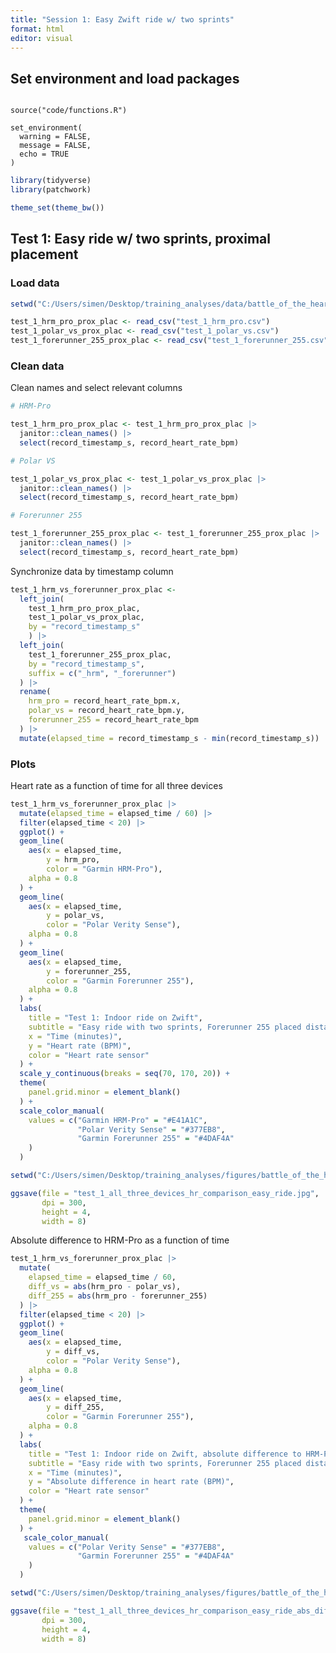 ```yaml
---
title: "Session 1: Easy Zwift ride w/ two sprints"
format: html
editor: visual
---
```


## Set environment and load packages

```{}

source("code/functions.R")

set_environment(
  warning = FALSE,
  message = FALSE,
  echo = TRUE
)
```

```r

library(tidyverse)
library(patchwork)

theme_set(theme_bw())
```

## Test 1: Easy ride w/ two sprints, proximal placement

### Load data

```r

setwd("C:/Users/simen/Desktop/training_analyses/data/battle_of_the_heart_rate_sensors")

test_1_hrm_pro_prox_plac <- read_csv("test_1_hrm_pro.csv")
test_1_polar_vs_prox_plac <- read_csv("test_1_polar_vs.csv")
test_1_forerunner_255_prox_plac <- read_csv("test_1_forerunner_255.csv")
```

### Clean data

Clean names and select relevant columns

```r

# HRM-Pro

test_1_hrm_pro_prox_plac <- test_1_hrm_pro_prox_plac |> 
  janitor::clean_names() |> 
  select(record_timestamp_s, record_heart_rate_bpm)

# Polar VS

test_1_polar_vs_prox_plac <- test_1_polar_vs_prox_plac |>
  janitor::clean_names() |> 
  select(record_timestamp_s, record_heart_rate_bpm)

# Forerunner 255

test_1_forerunner_255_prox_plac <- test_1_forerunner_255_prox_plac |>
  janitor::clean_names() |> 
  select(record_timestamp_s, record_heart_rate_bpm)
```

Synchronize data by timestamp column

```r

test_1_hrm_vs_forerunner_prox_plac <- 
  left_join(
    test_1_hrm_pro_prox_plac, 
    test_1_polar_vs_prox_plac, 
    by = "record_timestamp_s"
    ) |> 
  left_join(
    test_1_forerunner_255_prox_plac, 
    by = "record_timestamp_s", 
    suffix = c("_hrm", "_forerunner")
  ) |> 
  rename(
    hrm_pro = record_heart_rate_bpm.x,
    polar_vs = record_heart_rate_bpm.y,
    forerunner_255 = record_heart_rate_bpm
  ) |> 
  mutate(elapsed_time = record_timestamp_s - min(record_timestamp_s))
```

### Plots

Heart rate as a function of time for all three devices

```r

test_1_hrm_vs_forerunner_prox_plac |> 
  mutate(elapsed_time = elapsed_time / 60) |> 
  filter(elapsed_time < 20) |> 
  ggplot() +
  geom_line(
    aes(x = elapsed_time,
        y = hrm_pro,
        color = "Garmin HRM-Pro"),
    alpha = 0.8
  ) +
  geom_line(
    aes(x = elapsed_time,
        y = polar_vs,
        color = "Polar Verity Sense"),
    alpha = 0.8
  ) +
  geom_line(
    aes(x = elapsed_time,
        y = forerunner_255,
        color = "Garmin Forerunner 255"),
    alpha = 0.8
  ) +
  labs(
    title = "Test 1: Indoor ride on Zwift",
    subtitle = "Easy ride with two sprints, Forerunner 255 placed distally", 
    x = "Time (minutes)",
    y = "Heart rate (BPM)",
    color = "Heart rate sensor"
  ) +
  scale_y_continuous(breaks = seq(70, 170, 20)) +
  theme(
    panel.grid.minor = element_blank()
  ) +
  scale_color_manual(
    values = c("Garmin HRM-Pro" = "#E41A1C", 
               "Polar Verity Sense" = "#377EB8", 
               "Garmin Forerunner 255" = "#4DAF4A"
    )
  )

setwd("C:/Users/simen/Desktop/training_analyses/figures/battle_of_the_heart_rate_sensors")

ggsave(file = "test_1_all_three_devices_hr_comparison_easy_ride.jpg",
       dpi = 300,
       height = 4,
       width = 8)
```

Absolute difference to HRM-Pro as a function of time

```r

test_1_hrm_vs_forerunner_prox_plac |>
  mutate(
    elapsed_time = elapsed_time / 60,
    diff_vs = abs(hrm_pro - polar_vs),
    diff_255 = abs(hrm_pro - forerunner_255)
  ) |> 
  filter(elapsed_time < 20) |>
  ggplot() +
  geom_line(
    aes(x = elapsed_time,
        y = diff_vs,
        color = "Polar Verity Sense"),
    alpha = 0.8
  ) +
  geom_line(
    aes(x = elapsed_time,
        y = diff_255,
        color = "Garmin Forerunner 255"),
    alpha = 0.8
  ) +
  labs(
    title = "Test 1: Indoor ride on Zwift, absolute difference to HRM-Pro",
    subtitle = "Easy ride with two sprints, Forerunner 255 placed distally", 
    x = "Time (minutes)",
    y = "Absolute difference in heart rate (BPM)",
    color = "Heart rate sensor"
  ) +
  theme(
    panel.grid.minor = element_blank()
  ) +
   scale_color_manual(
    values = c("Polar Verity Sense" = "#377EB8", 
               "Garmin Forerunner 255" = "#4DAF4A"
    )
  )

setwd("C:/Users/simen/Desktop/training_analyses/figures/battle_of_the_heart_rate_sensors")

ggsave(file = "test_1_all_three_devices_hr_comparison_easy_ride_abs_diff.jpg",
       dpi = 300,
       height = 4,
       width = 8)
```

